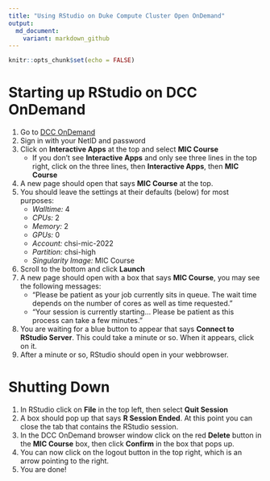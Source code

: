 ```yaml
---
title: "Using RStudio on Duke Compute Cluster Open OnDemand"
output:
  md_document:
    variant: markdown_github
---
```


```r
knitr::opts_chunk$set(echo = FALSE)
```

# Starting up RStudio on DCC OnDemand
1. Go to [DCC OnDemand](https://dcc-ondemand-01.oit.duke.edu/)
2. Sign in with your NetID and password
3. Click on **Interactive Apps** at the top and select **MIC Course** 
    - If you don't see **Interactive Apps** and only see three lines in the top right, click on the three lines, then **Interactive Apps**, then **MIC Course**
4. A new page should open that says **MIC Course** at the top.
5. You should leave the settings at their defaults (below) for most purposes:
    - *Walltime:* 4
    - *CPUs:* 2
    - *Memory:* 2
    - *GPUs:* 0
    - *Account:* chsi-mic-2022
    - *Partition:* chsi-high
    - *Singularity Image:* MIC Course
6. Scroll to the bottom and click **Launch**
7. A new page should open with a box that says **MIC Course**, you may see the following messages:
    - "Please be patient as your job currently sits in queue. The wait time depends on the number of cores as well as time requested."
    - "Your session is currently starting... Please be patient as this process can take a few minutes."
8. You are waiting for a blue button to appear that says **Connect to RStudio Server**. This could take a minute or so. When it appears, click on it.
9. After a minute or so, RStudio should open in your webbrowser.

# Shutting Down
1. In RStudio click on **File** in the top left, then select **Quit Session**
2. A box should pop up that says **R Session Ended**. At this point you can close the tab that contains the RStudio session.
3. In the DCC OnDemand browser window click on the red **Delete** button in the **MIC Course** box, then click **Confirm** in the box that pops up.
4. You can now click on the logout button in the top right, which is an arrow pointing to the right.
5. You are done!